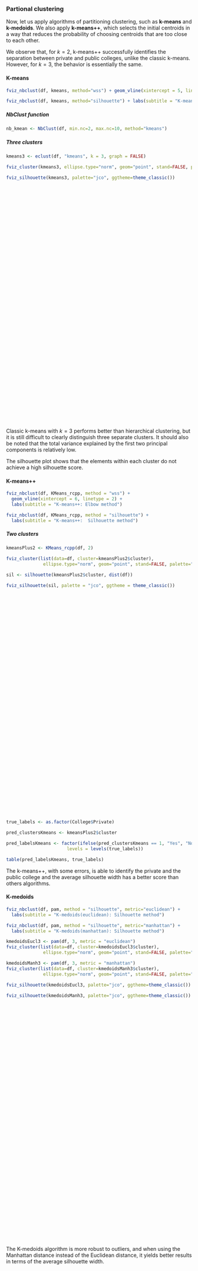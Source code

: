### Partional clustering

Now, let us apply algorithms of partitioning clustering, such as **k-means** and **k-medoids**. We also apply **k-means++**, which selects the initial centroids in a way that reduces the probability of choosing centroids that are too close to each other.

We observe that, for $k = 2$, k-means++ successfully identifies the separation between private and public colleges, unlike the classic k-means. However, for $k = 3$, the behavior is essentially the same.

#### K-means {-}
<div class="hscroll-plot">
<div class='plot-container'>
```r
fviz_nbclust(df, kmeans, method="wss") + geom_vline(xintercept = 5, linetype=2) + labs(subtitle = "K-means: Elbow method")
```
</div>

<div class='plot-container'>
```r
fviz_nbclust(df, kmeans, method="silhouette") + labs(subtitle = "K-means: Silhouette method")
```
</div>
</div>

##### NbClust function {-}
```r
nb_kmean <- NbClust(df, min.nc=2, max.nc=10, method="kmeans")
```

##### Three clusters {-}

```r
kmeans3 <- eclust(df, "kmeans", k = 3, graph = FALSE)
```

<div class="hscroll-plot" style='height:700px'>
<div class='plot-container'>
```r
fviz_cluster(kmeans3, ellipse.type="norm", geom="point", stand=FALSE, palette="jco", ggthem=theme_classic())
```
</div>

<div class='plot-container'>
```r
fviz_silhouette(kmeans3, palette="jco", ggtheme=theme_classic())
```
</div>
</div>

Classic k-means with $k = 3$ performs better than hierarchical clustering, but it is still difficult to clearly distinguish three separate clusters. It should also be noted that the total variance explained by the first two principal components is relatively low.

The silhouette plot shows that the elements within each cluster do not achieve a high silhouette score.

#### K-means++ {-}

<div class="hscroll-plot">
<div class='plot-container'>
```r
fviz_nbclust(df, KMeans_rcpp, method = "wss") +
  geom_vline(xintercept = 6, linetype = 2) +
  labs(subtitle = "K-means++: Elbow method")
```
</div>

<div class='plot-container'>
```r
fviz_nbclust(df, KMeans_rcpp, method = "silhouette") +
  labs(subtitle = "K-means++:  Silhouette method")
```
</div>
</div>

##### Two clusters {-}

```r
kmeansPlus2 <- KMeans_rcpp(df, 2)
```

<div class="hscroll-plot" style='height:700px'>
<div class='plot-container'>
```r
fviz_cluster(list(data=df, cluster=kmeansPlus2$cluster),
              ellipse.type="norm", geom="point", stand=FALSE, palette="jco", ggthem=theme_classic())
```
</div>

<div class='plot-container'>
```r
sil <- silhouette(kmeansPlus2$cluster, dist(df))

fviz_silhouette(sil, palette = "jco", ggtheme = theme_classic())
```
</div>
</div>

```r
true_labels <- as.factor(College$Private)

pred_clustersKmeans <- kmeansPlus2$cluster

pred_labelsKmeans <- factor(ifelse(pred_clustersKmeans == 1, "Yes", "No"),
                       levels = levels(true_labels))

table(pred_labelsKmeans, true_labels)
```

The k-means++, with some errors, is able to identify the private and the public college and the average silhouette width has a better score than others algorithms.

#### K-medoids {-}

<div class="hscroll-plot">
<div class='plot-container'>
```r
fviz_nbclust(df, pam, method = "silhouette", metric="euclidean") +
  labs(subtitle = "K-medoids(euclidean): Silhouette method")
```
</div>

<div class='plot-container'>
```r
fviz_nbclust(df, pam, method = "silhouette", metric="manhattan") +
  labs(subtitle = "K-medoids(manhattan): Silhouette method")
```
</div>
</div>

<div class="hscroll-plot">
<div class='plot-container'>
```r
kmedoidsEucl3 <- pam(df, 3, metric = "euclidean")
fviz_cluster(list(data=df, cluster=kmedoidsEucl3$cluster),
              ellipse.type="norm", geom="point", stand=FALSE, palette="jco", ggthem=theme_classic())  + ggtitle("Clustering con K-Medoids (Euclidean)")
```
</div>

<div class='plot-container'>
```r
kmedoidsManh3 <- pam(df, 3, metric = "manhattan")
fviz_cluster(list(data=df, cluster=kmedoidsManh3$cluster),
              ellipse.type="norm", geom="point", stand=FALSE, palette="jco", ggthem=theme_classic())  + ggtitle("Clustering con K-Medoids (Manhattan)")
```
</div>
</div>

<div class="hscroll-plot" style='height:700px'>
<div class='plot-container'>
```r
fviz_silhouette(kmedoidsEucl3, palette="jco", ggtheme=theme_classic())
```
</div>

<div class='plot-container'>
```r
fviz_silhouette(kmedoidsManh3, palette="jco", ggtheme=theme_classic())
```
</div>
</div>

The K-medoids algorithm is more robust to outliers, and when using the Manhattan distance instead of the Euclidean distance, it yields better results in terms of the average silhouette width.
